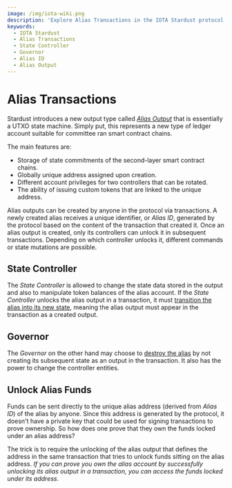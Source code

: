 ```yaml
---
image: /img/iota-wiki.png
description: 'Explore Alias Transactions in the IOTA Stardust protocol, including the roles of State Controller and Governor, and how to unlock alias funds.'
keywords:
  - IOTA Stardust
  - Alias Transactions
  - State Controller
  - Governor
  - Alias ID
  - Alias Output
---
```


# Alias Transactions

Stardust introduces a new output type called
[_Alias Output_](https://wiki.iota.org/shimmer/tips/tips/TIP-0018#alias-output) that is essentially a
UTXO state machine. Simply put, this represents a new type of ledger account suitable for committee ran smart contract
chains.

The main features are:

- Storage of state commitments of the second-layer smart contract chains.
- Globally unique address assigned upon creation.
- Different account privileges for two controllers that can be rotated.
- The ability of issuing custom tokens that are linked to the unique address.

Alias outputs can be created by anyone in the protocol via transactions. A newly created alias receives a unique
identifier, or _Alias ID_, generated by the protocol based on the content of the transaction that created it. Once an
alias output is created, only its controllers can unlock it in subsequent transactions. Depending on which controller
unlocks it, different commands or state mutations are possible.

## State Controller

The _State Controller_ is allowed to change the state data stored in the output and also to manipulate token balances
of the alias account. If the _State Controller_ unlocks the alias output in a transaction, it must
[transition the alias into its new state](state-transitions.mdx), meaning the alias output must appear in the
transaction as a created output.

## Governor

The _Governor_ on the other hand may choose to [destroy the alias](destroy.mdx) by not creating its subsequent state as
an output in the transaction. It also has the power to change the controller entities.

## Unlock Alias Funds

Funds can be sent directly to the unique alias address (derived from _Alias ID_) of the alias by anyone. Since this
address is generated by the protocol, it doesn't have a private key that could be used for signing transactions to prove
ownership. So how does one prove that they own the funds locked under an alias address?

The trick is to require the unlocking of the alias output that defines the address in the same transaction that tries
to unlock funds sitting on the alias address. _If you can prove you own the alias account by successfully unlocking its
alias output in a transaction, you can access the funds locked under its address._
